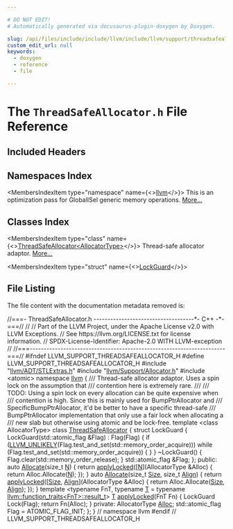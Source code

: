```yaml
---

# DO NOT EDIT!
# Automatically generated via docusaurus-plugin-doxygen by Doxygen.

slug: /api/files/include/include/llvm/include/llvm/support/threadsafeallocator-h
custom_edit_url: null
keywords:
  - doxygen
  - reference
  - file

---
```





# The `ThreadSafeAllocator.h` File Reference

<DoxygenPage pluginConfig={pluginConfig}>



## Included Headers

<IncludesList>
<IncludesListItem
  filePath="llvm/ADT/STLExtras.h"
  permalink="/docs/api/files/include/include/llvm/include/llvm/adt/stlextras-h"
  isLocal="true" />
<IncludesListItem
  filePath="llvm/Support/Allocator.h"
  permalink="/docs/api/files/include/include/llvm/include/llvm/support/allocator-h"
  isLocal="true" />
<IncludesListItem
  filePath="atomic"
  permalink=""
  isLocal="false" />
</IncludesList>

## Namespaces Index

<MembersIndex>

<MembersIndexItem
  type="namespace"
  name={<><a href="/docs/api/namespaces/llvm">llvm</a></>}>
This is an optimization pass for GlobalISel generic memory operations. <a href="/docs/api/namespaces/llvm/#details">More...</a>
</MembersIndexItem>

</MembersIndex>

## Classes Index

<MembersIndex>

<MembersIndexItem
  type="class"
  name={<><a href="/docs/api/classes/llvm/threadsafeallocator">ThreadSafeAllocator&lt;AllocatorType&gt;</a></>}>
Thread-safe allocator adaptor. <a href="/docs/api/classes/llvm/threadsafeallocator/#details">More...</a>
</MembersIndexItem>

<MembersIndexItem
  type="struct"
  name={<><a href="/docs/api/structs/llvm/threadsafeallocator/lockguard">LockGuard</a></>}>
</MembersIndexItem>

</MembersIndex>


## File Listing

The file content with the documentation metadata removed is:

<ProgramListing>

<Link id="l00001" /><CodeLine lineNumber="1"><Highlight kind="comment">//===- ThreadSafeAllocator.h ------------------------------------&#42;- C++ -&#42;-===//</Highlight><Highlight kind="normal"></Highlight></CodeLine>
<Link id="l00002" /><CodeLine lineNumber="2"><Highlight kind="normal"></Highlight><Highlight kind="comment">//</Highlight><Highlight kind="normal"></Highlight></CodeLine>
<Link id="l00003" /><CodeLine lineNumber="3"><Highlight kind="normal"></Highlight><Highlight kind="comment">// Part of the LLVM Project, under the Apache License v2.0 with LLVM Exceptions.</Highlight><Highlight kind="normal"></Highlight></CodeLine>
<Link id="l00004" /><CodeLine lineNumber="4"><Highlight kind="normal"></Highlight><Highlight kind="comment">// See https://llvm.org/LICENSE.txt for license information.</Highlight><Highlight kind="normal"></Highlight></CodeLine>
<Link id="l00005" /><CodeLine lineNumber="5"><Highlight kind="normal"></Highlight><Highlight kind="comment">// SPDX-License-Identifier: Apache-2.0 WITH LLVM-exception</Highlight><Highlight kind="normal"></Highlight></CodeLine>
<Link id="l00006" /><CodeLine lineNumber="6"><Highlight kind="normal"></Highlight><Highlight kind="comment">//</Highlight><Highlight kind="normal"></Highlight></CodeLine>
<Link id="l00007" /><CodeLine lineNumber="7"><Highlight kind="normal"></Highlight><Highlight kind="comment">//===----------------------------------------------------------------------===//</Highlight><Highlight kind="normal"></Highlight></CodeLine>
<Link id="l00008" /><CodeLine lineNumber="8"><Highlight kind="normal"></Highlight></CodeLine>
<Link id="l00009" /><CodeLine lineNumber="9"><Highlight kind="normal"></Highlight><Highlight kind="preprocessor">#ifndef LLVM&#95;SUPPORT&#95;THREADSAFEALLOCATOR&#95;H</Highlight><Highlight kind="normal"></Highlight></CodeLine>
<Link id="l00010" /><CodeLine lineNumber="10"><Highlight kind="normal"></Highlight><Highlight kind="preprocessor">#define LLVM&#95;SUPPORT&#95;THREADSAFEALLOCATOR&#95;H</Highlight><Highlight kind="normal"></Highlight></CodeLine>
<Link id="l00011" /><CodeLine lineNumber="11"><Highlight kind="normal"></Highlight></CodeLine>
<Link id="l00012" /><CodeLine lineNumber="12"><Highlight kind="normal"></Highlight><Highlight kind="preprocessor">#include &quot;<a href="/docs/api/files/include/include/llvm/include/llvm/adt/stlextras-h">llvm/ADT/STLExtras.h</a>&quot;</Highlight><Highlight kind="normal"></Highlight></CodeLine>
<Link id="l00013" /><CodeLine lineNumber="13"><Highlight kind="normal"></Highlight><Highlight kind="preprocessor">#include &quot;<a href="/docs/api/files/include/include/llvm/include/llvm/support/allocator-h">llvm/Support/Allocator.h</a>&quot;</Highlight><Highlight kind="normal"></Highlight></CodeLine>
<Link id="l00014" /><CodeLine lineNumber="14"><Highlight kind="normal"></Highlight><Highlight kind="preprocessor">#include &lt;atomic&gt;</Highlight><Highlight kind="normal"></Highlight></CodeLine>
<Link id="l00015" /><CodeLine lineNumber="15"><Highlight kind="normal"></Highlight></CodeLine>
<Link id="l00016" /><CodeLine lineNumber="16"><Highlight kind="normal"></Highlight><Highlight kind="keyword">namespace </Highlight><Highlight kind="normal"><a href="/docs/api/namespaces/llvm">llvm</a> &#123;</Highlight></CodeLine>
<Link id="l00017" /><CodeLine lineNumber="17"><Highlight kind="normal"></Highlight><Highlight kind="comment"></Highlight></CodeLine>
<Link id="l00018" /><CodeLine lineNumber="18"><Highlight kind="comment">/// Thread-safe allocator adaptor. Uses a spin lock on the assumption that</Highlight></CodeLine>
<Link id="l00019" /><CodeLine lineNumber="19"><Highlight kind="comment">/// contention here is extremely rare.</Highlight></CodeLine>
<Link id="l00020" /><CodeLine lineNumber="20"><Highlight kind="comment">///</Highlight></CodeLine>
<Link id="l00021" /><CodeLine lineNumber="21"><Highlight kind="comment">/// TODO: Using a spin lock on every allocation can be quite expensive when</Highlight></CodeLine>
<Link id="l00022" /><CodeLine lineNumber="22"><Highlight kind="comment">/// contention is high. Since this is mainly used for BumpPtrAllocator and</Highlight></CodeLine>
<Link id="l00023" /><CodeLine lineNumber="23"><Highlight kind="comment">/// SpecificBumpPtrAllocator, it&#39;d be better to have a specific thread-safe</Highlight></CodeLine>
<Link id="l00024" /><CodeLine lineNumber="24"><Highlight kind="comment">/// BumpPtrAllocator implementation that only use a fair lock when allocating a</Highlight></CodeLine>
<Link id="l00025" /><CodeLine lineNumber="25"><Highlight kind="comment">/// new slab but otherwise using atomic and be lock-free.</Highlight><Highlight kind="normal"></Highlight></CodeLine>
<Link id="l00026" /><CodeLine lineNumber="26" lineLink="/docs/api/classes/llvm/threadsafeallocator"><Highlight kind="normal"></Highlight><Highlight kind="keyword">template</Highlight><Highlight kind="normal"> &lt;</Highlight><Highlight kind="keyword">class</Highlight><Highlight kind="normal"> AllocatorType&gt; </Highlight><Highlight kind="keyword">class </Highlight><Highlight kind="normal"><a href="/docs/api/classes/llvm/threadsafeallocator">ThreadSafeAllocator</a> &#123;</Highlight></CodeLine>
<Link id="l00027" /><CodeLine lineNumber="27"><Highlight kind="normal">  </Highlight><Highlight kind="keyword">struct </Highlight><Highlight kind="normal">LockGuard &#123;</Highlight></CodeLine>
<Link id="l00028" /><CodeLine lineNumber="28"><Highlight kind="normal">    LockGuard(std::atomic&#95;flag &amp;Flag) : Flag(Flag) &#123;</Highlight></CodeLine>
<Link id="l00029" /><CodeLine lineNumber="29"><Highlight kind="normal">      </Highlight><Highlight kind="keywordflow">if</Highlight><Highlight kind="normal"> (<a href="/docs/api/files/include/include/llvm/include/llvm/support/compiler-h/#a104cae72182bec0ab951e3faea6ce509">LLVM&#95;UNLIKELY</a>(Flag.test&#95;and&#95;set(std::memory&#95;order&#95;acquire)))</Highlight></CodeLine>
<Link id="l00030" /><CodeLine lineNumber="30"><Highlight kind="normal">        </Highlight><Highlight kind="keywordflow">while</Highlight><Highlight kind="normal"> (Flag.test&#95;and&#95;set(std::memory&#95;order&#95;acquire)) &#123;</Highlight></CodeLine>
<Link id="l00031" /><CodeLine lineNumber="31"><Highlight kind="normal">        &#125;</Highlight></CodeLine>
<Link id="l00032" /><CodeLine lineNumber="32"><Highlight kind="normal">    &#125;</Highlight></CodeLine>
<Link id="l00033" /><CodeLine lineNumber="33"><Highlight kind="normal">    ~LockGuard() &#123; Flag.clear(std::memory&#95;order&#95;release); &#125;</Highlight></CodeLine>
<Link id="l00034" /><CodeLine lineNumber="34"><Highlight kind="normal">    std::atomic&#95;flag &amp;Flag;</Highlight></CodeLine>
<Link id="l00035" /><CodeLine lineNumber="35"><Highlight kind="normal">  &#125;;</Highlight></CodeLine>
<Link id="l00036" /><CodeLine lineNumber="36"><Highlight kind="normal"></Highlight></CodeLine>
<Link id="l00037" /><CodeLine lineNumber="37"><Highlight kind="normal"></Highlight><Highlight kind="keyword">public</Highlight><Highlight kind="normal">:</Highlight></CodeLine>
<Link id="l00038" /><CodeLine lineNumber="38" lineLink="/docs/api/classes/llvm/threadsafeallocator/#a3675bca5885ec5fdfbc222e625bbd473"><Highlight kind="normal">  </Highlight><Highlight kind="keyword">auto</Highlight><Highlight kind="normal"> <a href="/docs/api/classes/llvm/threadsafeallocator/#a3675bca5885ec5fdfbc222e625bbd473">Allocate</a>(</Highlight><Highlight kind="keywordtype">size&#95;t</Highlight><Highlight kind="normal"> <a href="/docs/api/files/lib/lib/support/regcomp-c/#a0240ac851181b84ac374872dc5434ee4">N</a>) &#123;</Highlight></CodeLine>
<Link id="l00039" /><CodeLine lineNumber="39"><Highlight kind="normal">    </Highlight><Highlight kind="keywordflow">return</Highlight><Highlight kind="normal"> <a href="/docs/api/classes/llvm/threadsafeallocator/#a612cbd70572a15da5143e25cdc19991d">applyLocked</a>(&#91;<a href="/docs/api/files/lib/lib/support/regcomp-c/#a0240ac851181b84ac374872dc5434ee4">N</a>&#93;(AllocatorType &amp;Alloc) &#123; </Highlight><Highlight kind="keywordflow">return</Highlight><Highlight kind="normal"> Alloc.Allocate(<a href="/docs/api/files/lib/lib/support/regcomp-c/#a0240ac851181b84ac374872dc5434ee4">N</a>); &#125;);</Highlight></CodeLine>
<Link id="l00040" /><CodeLine lineNumber="40"><Highlight kind="normal">  &#125;</Highlight></CodeLine>
<Link id="l00041" /><CodeLine lineNumber="41"><Highlight kind="normal"></Highlight></CodeLine>
<Link id="l00042" /><CodeLine lineNumber="42" lineLink="/docs/api/classes/llvm/threadsafeallocator/#a1a58565d13e784d8f050754596f7ac18"><Highlight kind="normal">  </Highlight><Highlight kind="keyword">auto</Highlight><Highlight kind="normal"> <a href="/docs/api/classes/llvm/threadsafeallocator/#a1a58565d13e784d8f050754596f7ac18">Allocate</a>(</Highlight><Highlight kind="keywordtype">size&#95;t</Highlight><Highlight kind="normal"> <a href="/docs/api/files/lib/lib/analysis/inlineorder-cpp/#a7ee6f0cb51c3b9056199e9a0001fe8c3a6f6cb72d544962fa333e2e34ce64f719">Size</a>, </Highlight><Highlight kind="keywordtype">size&#95;t</Highlight><Highlight kind="normal"> <a href="/docs/api/structs/llvm/align">Align</a>) &#123;</Highlight></CodeLine>
<Link id="l00043" /><CodeLine lineNumber="43"><Highlight kind="normal">    </Highlight><Highlight kind="keywordflow">return</Highlight><Highlight kind="normal"> <a href="/docs/api/classes/llvm/threadsafeallocator/#a612cbd70572a15da5143e25cdc19991d">applyLocked</a>(&#91;<a href="/docs/api/files/lib/lib/analysis/inlineorder-cpp/#a7ee6f0cb51c3b9056199e9a0001fe8c3a6f6cb72d544962fa333e2e34ce64f719">Size</a>, <a href="/docs/api/structs/llvm/align">Align</a>&#93;(AllocatorType &amp;Alloc) &#123;</Highlight></CodeLine>
<Link id="l00044" /><CodeLine lineNumber="44"><Highlight kind="normal">      </Highlight><Highlight kind="keywordflow">return</Highlight><Highlight kind="normal"> Alloc.Allocate(<a href="/docs/api/files/lib/lib/analysis/inlineorder-cpp/#a7ee6f0cb51c3b9056199e9a0001fe8c3a6f6cb72d544962fa333e2e34ce64f719">Size</a>, <a href="/docs/api/structs/llvm/align">Align</a>);</Highlight></CodeLine>
<Link id="l00045" /><CodeLine lineNumber="45"><Highlight kind="normal">    &#125;);</Highlight></CodeLine>
<Link id="l00046" /><CodeLine lineNumber="46"><Highlight kind="normal">  &#125;</Highlight></CodeLine>
<Link id="l00047" /><CodeLine lineNumber="47"><Highlight kind="normal"></Highlight></CodeLine>
<Link id="l00048" /><CodeLine lineNumber="48"><Highlight kind="normal">  </Highlight><Highlight kind="keyword">template</Highlight><Highlight kind="normal"> &lt;</Highlight><Highlight kind="keyword">typename</Highlight><Highlight kind="normal"> FnT,</Highlight></CodeLine>
<Link id="l00049" /><CodeLine lineNumber="49"><Highlight kind="normal">            </Highlight><Highlight kind="keyword">typename</Highlight><Highlight kind="normal"> <a href="/docs/api/files/lib/lib/target/lib/target/mips/mips16isellowering-cpp/#a0acb682b8260ab1c60b918599864e2e5">T</a> = </Highlight><Highlight kind="keyword">typename</Highlight><Highlight kind="normal"> <a href="/docs/api/structs/llvm/function-traits">llvm::function&#95;traits&lt;FnT&gt;::result&#95;t</a>&gt;</Highlight></CodeLine>
<Link id="l00050" /><CodeLine lineNumber="50" lineLink="/docs/api/classes/llvm/threadsafeallocator/#a612cbd70572a15da5143e25cdc19991d"><Highlight kind="normal">  <a href="/docs/api/files/lib/lib/target/lib/target/mips/mips16isellowering-cpp/#a0acb682b8260ab1c60b918599864e2e5">T</a> <a href="/docs/api/classes/llvm/threadsafeallocator/#a612cbd70572a15da5143e25cdc19991d">applyLocked</a>(FnT Fn) &#123;</Highlight></CodeLine>
<Link id="l00051" /><CodeLine lineNumber="51"><Highlight kind="normal">    LockGuard Lock(Flag);</Highlight></CodeLine>
<Link id="l00052" /><CodeLine lineNumber="52"><Highlight kind="normal">    </Highlight><Highlight kind="keywordflow">return</Highlight><Highlight kind="normal"> Fn(Alloc);</Highlight></CodeLine>
<Link id="l00053" /><CodeLine lineNumber="53"><Highlight kind="normal">  &#125;</Highlight></CodeLine>
<Link id="l00054" /><CodeLine lineNumber="54"><Highlight kind="normal"></Highlight></CodeLine>
<Link id="l00055" /><CodeLine lineNumber="55"><Highlight kind="normal"></Highlight><Highlight kind="keyword">private</Highlight><Highlight kind="normal">:</Highlight></CodeLine>
<Link id="l00056" /><CodeLine lineNumber="56"><Highlight kind="normal">  AllocatorType <a href="/docs/api/namespaces/llvm/#a264176188c0aadccd3ca5b6929b5a2e1aea571dc00aef155a16d4e7e1861e1682">Alloc</a>;</Highlight></CodeLine>
<Link id="l00057" /><CodeLine lineNumber="57"><Highlight kind="normal">  std::atomic&#95;flag Flag = ATOMIC&#95;FLAG&#95;INIT;</Highlight></CodeLine>
<Link id="l00058" /><CodeLine lineNumber="58"><Highlight kind="normal">&#125;;</Highlight></CodeLine>
<Link id="l00059" /><CodeLine lineNumber="59"><Highlight kind="normal"></Highlight></CodeLine>
<Link id="l00060" /><CodeLine lineNumber="60"><Highlight kind="normal">&#125; </Highlight><Highlight kind="comment">// namespace llvm</Highlight><Highlight kind="normal"></Highlight></CodeLine>
<Link id="l00061" /><CodeLine lineNumber="61"><Highlight kind="normal"></Highlight></CodeLine>
<Link id="l00062" /><CodeLine lineNumber="62"><Highlight kind="normal"></Highlight><Highlight kind="preprocessor">#endif </Highlight><Highlight kind="comment">// LLVM&#95;SUPPORT&#95;THREADSAFEALLOCATOR&#95;H</Highlight><Highlight kind="normal"></Highlight></CodeLine>

</ProgramListing>

</DoxygenPage>
